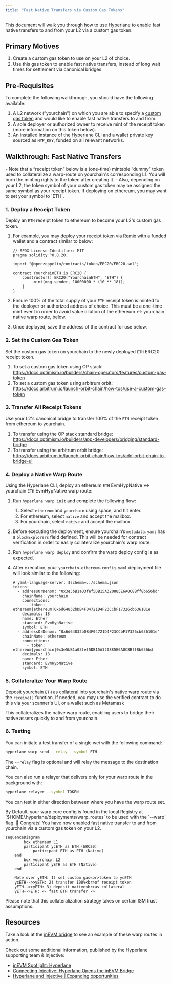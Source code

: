 ```yaml
---
title: "Fast Native Transfers via Custom Gas Tokens"
---
```


This document will walk you through how to use Hyperlane to enable fast native transfers to and from your L2 via a custom gas token.

## Primary Motives

1. Create a custom gas token to use on your L2 of choice.
2. Use this gas token to enable fast native transfers, instead of long wait times for settlement via canonical bridges.

## Pre-Requisites

To complete the following walkthrough, you should have the following available:

1. A L2 network (”yourchain”) on which you are able to specify a [custom gas token](https://docs.arbitrum.io/launch-orbit-chain/how-tos/use-a-custom-gas-token) and would like to enable fast native transfers to and from.
2. A sole deployer or authorized owner to receive mint of the receipt token (more information on this token below).
3. An installed instance of the [Hyperlane CLI](https://docs.hyperlane.xyz/docs/reference/cli) and a wallet private key sourced as `HYP_KEY`, funded on all relevant networks.

## Walkthrough: Fast Native Transfers

<Info>
  - Note that a “receipt token” below is a (one-time) mintable “dummy” token
  used to collateralize a warp-route on yourchain's corresponding L1. You will
  burn the minting rights to the token after creating it. - Also, depending on
  your L2, the token symbol of your custom gas token may be assigned the same
  symbol as your receipt token. If deploying on ethereum, you may want to set
  your symbol to `ETH`.
</Info>

### 1. Deploy a Receipt Token

Deploy an `ETH` receipt token to ethereum to become your L2's custom gas token.

1. For example, you may deploy your receipt token via [Remix](https://remix.ethereum.org/) with a funded wallet and a contract similar to below:

   ```solidity
   // SPDX-License-Identifier: MIT
   pragma solidity ^0.8.20;

   import "@openzeppelin/contracts/token/ERC20/ERC20.sol";

   contract YourchainETH is ERC20 {
       constructor() ERC20("YourchainETH", "ETH") {
           _mint(msg.sender, 10000000 * (10 ** 18));
       }
   }
   ```

2. Ensure 100% of the total supply of your `ETH` receipt token is minted to the deployer or authorized address of choice. This must be a one-time mint event in order to avoid value dilution of the ethereum ↔ yourchain native warp route, below.
3. Once deployed, save the address of the contract for use below.

### 2. Set the Custom Gas Token

Set the custom gas token on yourchain to the newly deployed `ETH` ERC20 receipt token.

1. To set a custom gas token using OP stack: https://docs.optimism.io/builders/chain-operators/features/custom-gas-token
2. To set a custom gas token using arbitrum orbit: https://docs.arbitrum.io/launch-orbit-chain/how-tos/use-a-custom-gas-token

### 3. Transfer All Receipt Tokens

Use your L2's canonical bridge to transfer 100% of the `ETH` receipt token from ethereum to yourchain.

1. To transfer using the OP stack standard bridge: https://docs.optimism.io/builders/app-developers/bridging/standard-bridge
2. To transfer using the arbitrum orbit bridge: https://docs.arbitrum.io/launch-orbit-chain/how-tos/add-orbit-chain-to-bridge-ui

### 4. Deploy a Native Warp Route

Using the Hyperlane CLI, deploy an ethereum `ETH` EvmHypNative ↔ yourchain `ETH` EvmHypNative warp route:

1. Run `hyperlane warp init` and complete the following flow:
   1. Select `ethereum` and `yourchain` using space, and hit enter.
   2. For ethereum, select `native` and accept the mailbox.
   3. For yourchain, select `native` and accept the mailbox.
2. Before executing the deployment, ensure yourchain’s `metadata.yaml` has a `blockExplorers` field defined. This will be needed for contract verification in order to easily collateralize yourchain's warp route.
3. Run `hyperlane warp deploy` and confirm the warp deploy config is as expected.
4. After execution, your `yourchain-ethereum-config.yaml` deployment file will look similar to the following:

   ```solidity
   # yaml-language-server: $schema=../schema.json
   tokens:
     - addressOrDenom: "0x3e5bB1a03fef5DB15A320885E6A0C8Bff8b656bd"
       chainName: yourchain
       connections:
         - token: ethereum|ethereum|0x6d64832bDB4F04721D4F23CCbF17326cb636101e
       decimals: 18
       name: Ether
       standard: EvmHypNative
       symbol: ETH
     - addressOrDenom: "0x6d64832bDB4F04721D4F23CCbF17326cb636101e"
       chainName: ethereum
       connections:
         - token: ethereum|yourchain|0x3e5bB1a03fef5DB15A320885E6A0C8Bff8b656bd
       decimals: 18
       name: Ether
       standard: EvmHypNative
       symbol: ETH

   ```

### 5. Collateralize Your Warp Route

Deposit yourchain `ETH` as collateral into yourchain's native warp route via the `receive()` function. If needed, you may use the verified contract to do this via your scanner's UI, or a wallet such as Metamask

This collateralizes the native warp route, enabling users to bridge their native assets quickly to and from yourchain.

### 6. Testing

You can initiate a test transfer of a single wei with the following command:

```bash
hyperlane warp send --relay --symbol ETH
```

The `--relay` flag is optional and will relay the message to the destination chain.

You can also run a relayer that delivers only for your warp route in the background with:

```bash
hyperlane relayer --symbol TOKEN
```

You can test in either direction between where you have the warp route set.

<Info>
  By Default, your warp core config is found in the local Registry at
  `$HOME/.hyperlane/deployments/warp_routes` to be used with the `--warp` flag.
</Info>

<Check>
  🎉 Congrats! You have now enabled fast native transfer to and from yourchain
  via a custom gas token on your L2.
</Check>

```mermaid
sequenceDiagram
		box ethereum L1
	    participant ycETH as ETH (ERC20)
			participant ETH as ETH (Native)
    end
		box yourchain L2
	    participant yETH as ETH (Native)
    end

    Note over yETH: 1) set custom gas<br>token to ycETH
    ycETH-->>yETH: 2) transfer 100%<br>of receipt token
    yETH-->>yETH: 3) deposit native<br>as collateral
    yETH-->ETH: <- fast ETH transfer ->
```

<Warning>
  Please note that this collateralization strategy takes on certain ISM trust
  assumptions.
</Warning>

## Resources

Take a look at the [inEVM bridge](https://bridge.inevm.com/) to see an example of these warp routes in action.

Check out some additional information, published by the Hyperlane supporting team & Injective:

- [inEVM Spotlight: Hyperlane](https://blog.injective.com/en/inevm-spotlight-hyperlane-2/)
- [Connecting Injective: Hyperlane Opens the inEVM Bridge](https://medium.com/hyperlane/connecting-injective-hyperlane-opens-the-inevm-bridge-6f1d3edf0ff8)
- [Hyperlane and Injective | Expanding opportunities](https://medium.com/@kobriyyu/hyperlane-and-injective-expanding-opportunities-8ce170b72da7)
